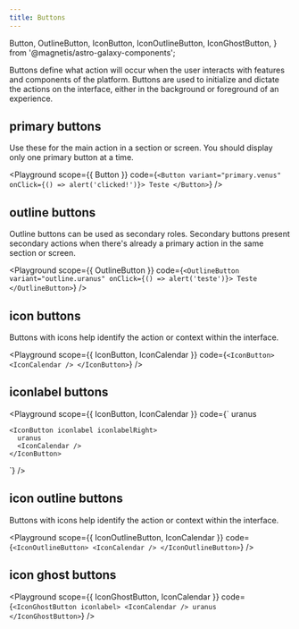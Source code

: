 ```yaml
---
title: Buttons
---
```


  Button,
  OutlineButton,
  IconButton,
  IconOutlineButton,
  IconGhostButton,
} from '@magnetis/astro-galaxy-components';

Buttons define what action will occur when the user interacts with features and components of the platform. Buttons are used to initialize and dictate the actions on the interface, either in the background or foreground of an experience.

## primary buttons

Use these for the main action in a section or screen. You should display only one primary button at a time.

<Playground
  scope={{ Button }}
  code={`<Button variant="primary.venus" onClick={() => alert('clicked!')}>
  Teste
</Button>`}
/>

## outline buttons

Outline buttons can be used as secondary roles. Secondary buttons present secondary actions when there's already a primary action in the same section or screen.

<Playground
  scope={{ OutlineButton }}
  code={`
    <OutlineButton variant="outline.uranus" onClick={() => alert('teste')}>
      Teste
    </OutlineButton>
  `}
/>

## icon buttons

Buttons with icons help identify the action or context within the interface.

<Playground
  scope={{ IconButton, IconCalendar }}
  code={`
    <IconButton>
      <IconCalendar />
    </IconButton>
  `}
/>

## iconlabel buttons

<Playground
  scope={{ IconButton, IconCalendar }}
  code={`
    <IconButton iconlabel>
      <IconCalendar />
      uranus
    </IconButton>
    
    <IconButton iconlabel iconlabelRight>
      uranus
      <IconCalendar />
    </IconButton>
  `}
/>

## icon outline buttons

Buttons with icons help identify the action or context within the interface.

<Playground
  scope={{ IconOutlineButton, IconCalendar }}
  code={`
    <IconOutlineButton>
      <IconCalendar />
    </IconOutlineButton>
  `}
/>

## icon ghost buttons

<Playground
  scope={{ IconGhostButton, IconCalendar }}
  code={`
    <IconGhostButton iconlabel>
      <IconCalendar />
      uranus
    </IconGhostButton>
  `}
/>
